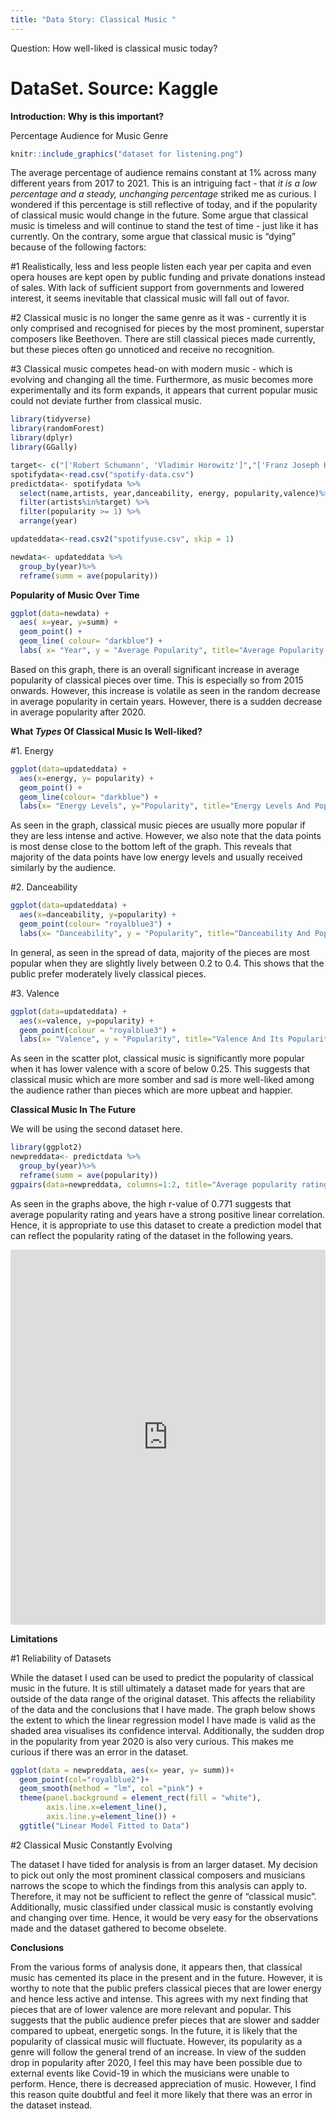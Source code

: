 ```yaml
---
title: "Data Story: Classical Music "
---
```


Question: How well-liked is classical music today? 

# DataSet. Source: Kaggle

**Introduction: Why is this important?**

Percentage Audience for Music Genre

```r
knitr::include_graphics("dataset for listening.png") 
```

The average percentage of audience remains constant at 1% across many different years from 2017 to  2021. This is an intriguing fact - that *it is a low percentage and a steady, unchanging percentage* striked me as curious. I wondered if this percentage is still reflective of today, and if the popularity of classical music would change in the future. 
Some argue that classical music is timeless and will continue to stand the test of time - just like it has currently. On the contrary, some argue that classical music is "dying" because of the following factors:

#1 Realistically, less and less people listen each year per capita and even opera houses are kept open by public funding and private donations instead of sales. With lack of sufficient support from governments and lowered interest, it seems inevitable that classical music will fall out of favor. 

#2 Classical music is no longer the same genre as it was - currently it is only comprised and recognised for pieces by the most prominent, superstar composers like Beethoven. There are still classical pieces made currently, but these pieces often go unnoticed and receive no recognition.


#3 Classical music competes head-on with modern music - which is evolving and changing all the time. Furthermore, as music becomes more experimentally and its form expands, it appears that current popular music could not deviate further from classical music. 

```r
library(tidyverse)
library(randomForest)
library(dplyr)
library(GGally)
```

```r
target<- c("['Robert Schumann', 'Vladimir Horowitz']","['Franz Joseph Haydn', 'Pro Arte Quartet']","['Felix Mendelssohn', 'Vladimir Horowitz']", "['Frédéric Chopin', 'Vladimir Horowitz']", "['Franz Liszt', 'Vladimir Horowitz']","['Sergei Rachmaninoff', 'Vladimir Horowitz']", "['Ludwig van Beethoven', 'Staatskapelle Berlin', 'Richard Strauss']")
spotifydata<-read.csv("spotify-data.csv")
predictdata<- spotifydata %>%
  select(name,artists, year,danceability, energy, popularity,valence)%>%
  filter(artists%in%target) %>%
  filter(popularity >= 1) %>%
  arrange(year)
```

```r
updateddata<-read.csv2("spotifyuse.csv", skip = 1)
```

```r
newdata<- updateddata %>%
  group_by(year)%>%
  reframe(summ = ave(popularity))
```

**Popularity of Music Over Time**
```r
ggplot(data=newdata) +
  aes( x=year, y=summ) +
  geom_point() +
  geom_line( colour= "darkblue") + 
  labs( x= "Year", y = "Average Popularity", title="Average Popularity Of Classical Pieces Over Time")
```
Based on this graph, there is an overall significant increase in average popularity of classical pieces over time. This is especially so from 2015 onwards. However, this increase is volatile as seen in the random decrease in average popularity in certain years. However, there is a sudden decrease in average popularity after 2020. 


**What *Types* Of Classical Music Is Well-liked?**

#1. Energy

```r
ggplot(data=updateddata) +
  aes(x=energy, y= popularity) +
  geom_point() + 
  geom_line(colour= "darkblue") +
  labs(x= "Energy Levels", y="Popularity", title="Energy Levels And Popularity Of Pieces")
```
As seen in the graph, classical music pieces are usually more popular if they are less intense and active. 
       However, we also note that the data points is most dense close to the bottom left of the graph. 
       This reveals that majority of the data points have low energy levels and usually received similarly by the audience.


#2. Danceability

```r
ggplot(data=updateddata) +
  aes(x=danceability, y=popularity) +
  geom_point(colour= "royalblue3") +
  labs(x= "Danceability", y = "Popularity", title="Danceability And Popularity Of Pieces")  
```
In general, as seen in the spread of data, majority of the pieces are most popular when they are slightly lively between 0.2 to 0.4. This shows that the public prefer moderately lively classical pieces.

#3. Valence

```r
ggplot(data=updateddata) +
  aes(x=valence, y=popularity) +
  geom_point(colour = "royalblue3") +
  labs(x= "Valence", y = "Popularity", title="Valence And Its Popularity")
```

As seen in the scatter plot, classical music is significantly more popular when it has lower valence with a score of below 0.25. This suggests that classical music which are more somber and sad is more well-liked among the audience rather than  pieces which are more upbeat and happier.

**Classical Music In The Future** 

We will be using the second dataset here.

```r
library(ggplot2)
newpreddata<- predictdata %>%
  group_by(year)%>%
  reframe(summ = ave(popularity))
ggpairs(data=newpreddata, columns=1:2, title="Average popularity rating and years", ggplot2::aes(colour= "royalblue") )
```

As seen in the graphs above, the high r-value of 0.771 suggests that average popularity rating and years have a strong positive linear correlation. Hence, it is appropriate to use this dataset to create a prediction model that can reflect the popularity rating of the dataset in the following years. 

```{=html}
<iframe height="600" width="100%" frameborder="no" src="https://claralclaroll.shinyapps.io/App-1/ "> </iframe>
```

**Limitations**

#1 Reliability of Datasets

While the dataset I used can be used to predict the popularity of classical music in the future. It is still ultimately a dataset made for years that are outside of the data range of the original dataset. This affects the reliability of the data and the conclusions that I have made. The graph below shows the extent to which the linear regression model I have made is valid as the shaded area visualises its confidence interval. Additionally, the sudden drop in the popularity from year 2020 is also very curious. This makes me curious if there was an error in the dataset.

```r
ggplot(data = newpreddata, aes(x= year, y= summ))+
  geom_point(col="royalblue2")+ 
  geom_smooth(method = "lm", col ="pink") + 
  theme(panel.background = element_rect(fill = "white"),
        axis.line.x=element_line(),
        axis.line.y=element_line()) +
  ggtitle("Linear Model Fitted to Data")

``` 

#2 Classical Music Constantly Evolving

The dataset I have tided for analysis is from an larger dataset. My decision to pick out only the most prominent classical composers and musicians narrows the scope to which the findings from this analysis can apply to. Therefore, it may not be sufficient to reflect the genre of "classical music". Additionally, music classified under classical music is constantly evolving and changing over time. Hence, it would be very easy for the observations made and the dataset gathered to become obselete. 


**Conclusions**

From the various forms of analysis done, it appears then, that classical music has cemented its place in the present and in the future. However, it is worthy to note that the public prefers classical pieces that are lower energy and hence less active and intense. This agrees with my next finding that pieces that are of lower valence are more relevant and popular. This suggests that the public audience prefer pieces that are slower and sadder compared to upbeat, energetic songs. In the future, it is likely that the popularity of classical music will fluctuate. However, its popularity as a genre will follow the general trend of an increase. In view of the sudden drop in popularity after 2020, I feel this may have been possible due to external events like Covid-19 in which the musicians were unable to perform. Hence, there is decreased appreciation of music. However, I find this reason quite doubtful and feel it more likely that there was an error in the dataset instead. 
